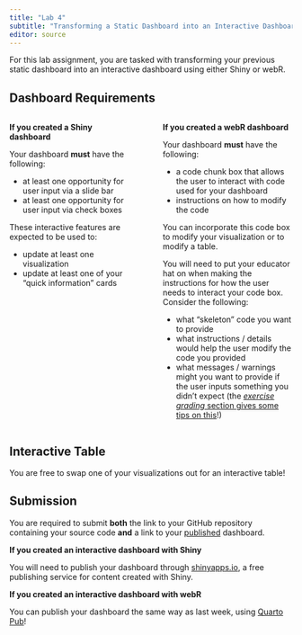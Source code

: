 ```yaml
---
title: "Lab 4"
subtitle: "Transforming a Static Dashboard into an Interactive Dashboard"
editor: source
---
```


For this lab assignment, you are tasked with transforming your previous static
dashboard into an interactive dashboard using either Shiny or webR. 

## Dashboard Requirements

::: columns
::: {.column width="47%"}
**If you created a Shiny dashboard**

Your dashboard **must** have the following:

- at least one opportunity for user input via a slide bar
- at least one opportunity for user input via check boxes 

These interactive features are expected to be used to:

- update at least one visualization
- update at least one of your "quick information" cards

:::

::: {.column width="3%"}
:::

::: {.column width="50%"}
**If you created a webR dashboard**

Your dashboard **must** have the following:

- a code chunk box that allows the user to interact with code used for your
dashboard
- instructions on how to modify the code

You can incorporate this code box to modify your visualization or to modify a 
table. 

You will need to put your educator hat on when making the instructions for how 
the user needs to interact your code box. Consider the following:

- what "skeleton" code you want to provide
- what instructions / details would help the user modify the code you provided
- what messages / warnings might you want to provide if the user inputs 
something you didn't expect (the [*exercise grading* section gives some tips on this](https://r-wasm.github.io/quarto-live/exercises/grading.html)!)
:::
:::

::: {.callout-tip}
# Interactive Table 

You are free to swap one of your visualizations out for an interactive table!
:::

## Submission

You are required to submit **both** the link to your GitHub repository 
containing your source code **and** a link to your [published]{.underline} dashboard. 

**If you created an interactive dashboard with Shiny** 

You will need to publish your dashboard through [shinyapps.io](https://www.shinyapps.io/), a free
publishing service for content created with Shiny.

**If you created an interactive dashboard with webR** 

You can publish your dashboard the same way as last week, using 
[Quarto Pub](https://quarto.org/docs/publishing/quarto-pub.html)!
